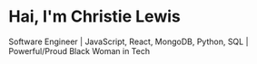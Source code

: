 # Hai, I'm Christie Lewis

Software Engineer | JavaScript, React, MongoDB, Python, SQL | Powerful/Proud Black Woman in Tech
